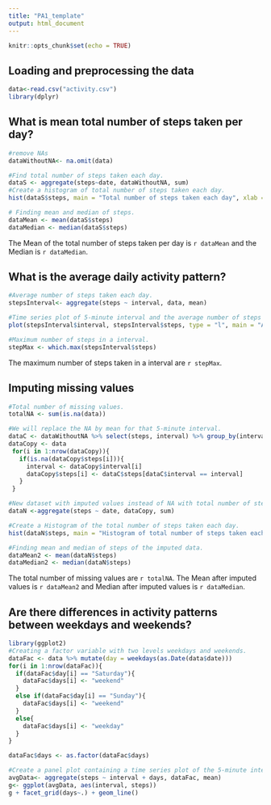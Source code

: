 ```yaml
---
title: "PA1_template"
output: html_document
---
```


```r
knitr::opts_chunk$set(echo = TRUE)
```
## Loading and preprocessing the data
```r
data<-read.csv("activity.csv")
library(dplyr)
```
## What is mean total number of steps taken per day?
```r
#remove NAs
dataWithoutNA<- na.omit(data)

#Find total number of steps taken each day.
dataS <- aggregate(steps~date, dataWithoutNA, sum)
#Create a histogram of total number of steps taken each day.
hist(dataS$steps, main = "Total number of steps taken each day", xlab = "Steps", col = 1)

# Finding mean and median of steps.
dataMean <- mean(dataS$steps)
dataMedian <- median(dataS$steps)

```
The Mean of the total number of steps taken per day is `r dataMean` and the Median is `r dataMedian`. 

## What is the average daily activity pattern?
```r
#Average number of steps taken each day.
stepsInterval<- aggregate(steps ~ interval, data, mean)

#Time series plot of 5-minute interval and the average number of steps taken
plot(stepsInterval$interval, stepsInterval$steps, type = "l", main = "Average daily activity pattern", xlab = "Intervals", ylab = "Steps")

#Maximum number of steps in a interval.
stepMax <- which.max(stepsInterval$steps)
```
The maximum number of steps taken in a interval are `r stepMax`.  

## Imputing missing values
```r
#Total number of missing values.
totalNA <- sum(is.na(data))

#We will replace the NA by mean for that 5-minute interval.
dataC <- dataWithoutNA %>% select(steps, interval) %>% group_by(interval) %>% summarise_each(funs = mean)
dataCopy <- data
 for(i in 1:nrow(dataCopy)){
   if(is.na(dataCopy$steps[i])){
     interval <- dataCopy$interval[i]
     dataCopy$steps[i] <- dataC$steps[dataC$interval == interval]
   }
 }

#New dataset with imputed values instead of NA with total number of steps each day.
dataN <-aggregate(steps ~ date, dataCopy, sum)

#Create a Histogram of the total number of steps taken each day.
hist(dataN$steps, main = "Histogram of total number of steps taken each day(Imputed)", xlab = "Steps")

#Finding mean and median of steps of the imputed data.
dataMean2 <- mean(dataN$steps)
dataMedian2 <- median(dataN$steps)
```
The total number of missing values are `r totalNA`.  The Mean after imputed values is `r dataMean2` and Median after imputed values is `r dataMedian`.  

## Are there differences in activity patterns between weekdays and weekends?
```r
library(ggplot2)
#Creating a factor variable with two levels weekdays and weekends.
dataFac <- data %>% mutate(day = weekdays(as.Date(data$date)))
for(i in 1:nrow(dataFac)){
  if(dataFac$day[i] == "Saturday"){
    dataFac$days[i] <- "weekend"
  }
  else if(dataFac$day[i] == "Sunday"){
    dataFac$days[i] <- "weekend"
  }
  else{
    dataFac$days[i] <- "weekday"
  }
}

dataFac$days <- as.factor(dataFac$days)

#Create a panel plot containing a time series plot of the 5-minute interval and the average number of steps taken, averaged across all weekday days or weekend days.
avgData<- aggregate(steps ~ interval + days, dataFac, mean)
g<- ggplot(avgData, aes(interval, steps))
g + facet_grid(days~.) + geom_line()
```
